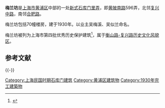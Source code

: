 '''梅兰坊'''是[[上海市|上海市]][[黄浦区|黄浦区]]中部的一处[[石库门#新式|新式石库门]][[里弄|里弄]]，即[[黄陂南路_(上海)|黄陂南路]]596弄，北邻[[复兴中路|复兴中路]]，南邻[[合肥路|合肥路]]。

梅兰坊包括70幢楼房，建于1930年。以业主吴梅溪、吴似兰命名。

梅兰坊被列为上海市第四批优秀历史保护建筑<ref>{{Cite web |url=http://www.shtong.gov.cn/newsite/node2/node71994/node81772/node81779/node81794/userobject1ai108896.html |title=上海市第四批优秀历史建筑一览表 |accessdate=2019-04-15 |archive-date=2016-03-26 |archive-url=https://web.archive.org/web/20160326003519/http://www.shtong.gov.cn/Newsite/node2/node71994/node81772/node81779/node81794/userobject1ai108896.html |dead-url=no }}</ref>，属于[[衡山路-复兴路历史文化风貌区|衡山路-复兴路历史文化风貌区]]。

== 参考文献 ==
{{Reflist}}

{{-}}
{{上海市第四批优秀历史建筑}}

[[Category:上海民国时期石库门建筑|Category:上海民国时期石库门建筑]]
[[Category:黄浦区建筑物|Category:黄浦区建筑物]]
[[Category:1930年完工建築物|Category:1930年完工建築物]]